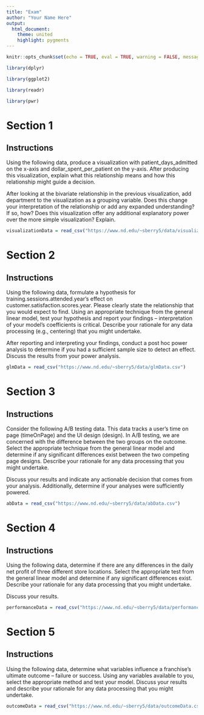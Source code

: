 ```yaml
---
title: "Exam"
author: "Your Name Here"
output:
  html_document:
    theme: united
    highlight: pygments
---
```


```r
knitr::opts_chunk$set(echo = TRUE, eval = TRUE, warning = FALSE, message = FALSE)

library(dplyr)

library(ggplot2)

library(readr)

library(pwr)
```

# Section 1  

## Instructions  

Using the following data, produce a visualization with patient_days_admitted on the x-axis and dollar_spent_per_patient on the y-axis. After producing this visualization, explain what this relationship means and how this relationship might guide a decision.

After looking at the bivariate relationship in the previous visualization, add department to the visualization as a grouping variable. Does this change your interpretation of the relationship or add any expanded understanding? If so, how? Does this visualization offer any additional explanatory power over the more simple visualization? Explain.


```r
visualizationData = read_csv("https://www.nd.edu/~sberry5/data/visualizationData.csv")
```


# Section 2  

## Instructions   

Using the following data, formulate a hypothesis for training.sessions.attended.year's effect on customer.satisfaction.scores.year. Please clearly state the relationship that you would expect to find. Using an appropriate technique from the general linear model, test your hypothesis and report your findings -- interpretation of your model's coefficients is critical. Describe your rationale for any data processing (e.g., centering) that you might undertake.

After reporting and interpreting your findings, conduct a post hoc power analysis to determine if you had a sufficient sample size to detect an effect. Discuss the results from your power analysis.

```r
glmData = read_csv("https://www.nd.edu/~sberry5/data/glmData.csv")
```


# Section 3  

## Instructions   

Consider the following A/B testing data. This data tracks a user's time on page (timeOnPage) and the UI design (design). In A/B testing, we are concerned with the difference between the two groups on the outcome. Select the appropriate technique from the general linear model and determine if any significant differences exist between the two competing page designs. Describe your rationale for any data processing that you might undertake.

Discuss your results and indicate any actionable decision that comes from your analysis. Additionally, determine if your analyses were sufficiently powered.

```r
abData = read_csv("https://www.nd.edu/~sberry5/data/abData.csv")
```


# Section 4  

## Instructions   

Using the following data, determine if there are any differences in the daily net profit of three different store locations. Select the appropriate test from the general linear model and determine if any significant differences exist. Describe your rationale for any data processing that you might undertake. 

Discuss your results.

```r
performanceData = read_csv("https://www.nd.edu/~sberry5/data/performanceData.csv")
```

# Section 5  

## Instructions   

Using the following data, determine what variables influence a franchise's ultimate outcome -- failure or success. Using any variables available to you, select the appropriate method and test your model. Discuss your results and describe your rationale for any data processing that you might undertake.

```r
outcomeData = read_csv("https://www.nd.edu/~sberry5/data/outcomeData.csv")
```

